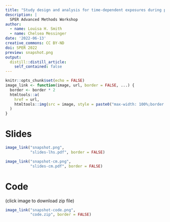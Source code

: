 ```yaml
---
title: "Study design and analysis for time-dependent exposures during pregnancy"
description: |
  SPER Advanced Methods Workshop
author:
  - name: Louisa H. Smith
  - name: Chelsea Messinger
date: '2022-06-13'
creative_commons: CC BY-ND
doi: SPER 2022
preview: snapshot.png
output:
  distill::distill_article:
    self_contained: false
---
```


```r
knitr::opts_chunk$set(echo = FALSE)
image_link <- function(image, url, border = FALSE, ...) {
  border <- border * 2
  htmltools::a(
    href = url,
    htmltools::img(src = image, style = paste0("max-width: 100%;border: ", border, "px solid;"), ...)
  )
}
```
  
# Slides
```r
image_link("snapshot.png",
           "slides-lhs.pdf", border = FALSE)
```

```r
image_link("snapshot-cm.png",
           "slides-cm.pdf", border = FALSE)
```

# Code

(click image to download zip file)

```r
image_link("snapshot-code.png",
           "code.zip", border = FALSE)
```